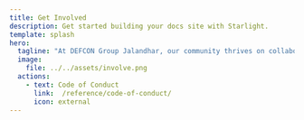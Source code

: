 ```yaml
---
title: Get Involved
description: Get started building your docs site with Starlight.
template: splash
hero:
  tagline: "At DEFCON Group Jalandhar, our community thrives on collaboration, shared knowledge, and collective growth. We believe that each member's contribution plays a pivotal role in shaping the cybersecurity landscape. Here's how you can become an integral part of our mission:"
  image:
    file: ../../assets/involve.png
  actions:
    - text: Code of Conduct
      link:  /reference/code-of-conduct/
      icon: external
---
```



<CardGrid>
  <LinkCard
    title="Share Your Expertise"
    description= "Are you an expert in cybersecurity, ethical hacking, or a related field? Share your insights, experiences, or research findings with our community! Contribute by leading discussions, hosting workshops, or giving presentations. Your expertise could be invaluable in enlightening and empowering fellow members."
    href="https://forms.gle/yvkbHH3SBiDgYAiv6"
  />
  <LinkCard
    title="Become Volunteer"
    description= "Volunteering is at the heart of our community. Step forward and volunteer your time and skills to assist in organizing events, managing discussions, or facilitating group activities. Your involvement can elevate the quality and impact of our initiatives."
    href="https://forms.gle/vAwXDjPRE8Yo3B79A"
  />
  <LinkCard
    title="Propose Ideas and Projects"
    description= "Have a groundbreaking idea for an event, project, or initiative? We welcome your innovative proposals! Whether it's a unique workshop, a cybersecurity challenge, or a collaborative project, your ideas can shape the future of our community."
    href="https://forms.gle/oouC8WhhLTY17LkK6"
  />
  <LinkCard
    title="Ready to Contribute? Get in Touch!"
    description= "Reach out to us at dcg91181@gmail.com for becoming sponsor at our events. Join us in shaping the future of cybersecurity while fostering a supportive and collaborative community!"
    href="mailto:dcg91181@gmail.com"
  />
</CardGrid>